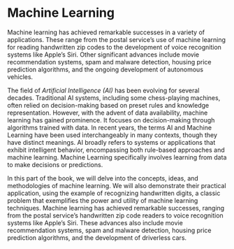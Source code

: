 # Machine Learning {.unnumbered}


Machine learning has achieved remarkable successes in a variety of applications. These range from the postal service's use of machine learning for reading handwritten zip codes to the development of voice recognition systems like Apple's Siri. Other significant advances include movie recommendation systems, spam and malware detection, housing price prediction algorithms, and the ongoing development of autonomous vehicles.

The field of _Artificial Intelligence (AI)_ has been evolving for several decades. Traditional AI systems, including some chess-playing machines, often relied on decision-making based on preset rules and knowledge representation. However, with the advent of data availability, machine learning has gained prominence. It focuses on decision-making through algorithms trained with data. In recent years, the terms AI and Machine Learning have been used interchangeably in many contexts, though they have distinct meanings. AI broadly refers to systems or applications that exhibit intelligent behavior, encompassing both rule-based approaches and machine learning. Machine Learning specifically involves learning from data to make decisions or predictions.

In this part of the book, we will delve into the concepts, ideas, and methodologies of machine learning. We will also demonstrate their practical application, using the example of recognizing handwritten digits, a classic problem that exemplifies the power and utility of machine learning techniques.
Machine learning has achieved remarkable successes, ranging from the postal service's handwritten zip code readers to voice recognition systems like Apple's Siri. These advances also include movie recommendation systems, spam and malware detection, housing price prediction algorithms, and the development of driverless cars. 




